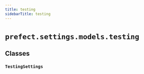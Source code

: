 ```yaml
---
title: testing
sidebarTitle: testing
---
```


# `prefect.settings.models.testing`

## Classes

### `TestingSettings` <sup><a href="https://github.com/prefecthq/prefect/blob/main/src/prefect/settings/models/testing.py#L9" target="_blank"><Icon icon="github" size="14" /></a></sup>
